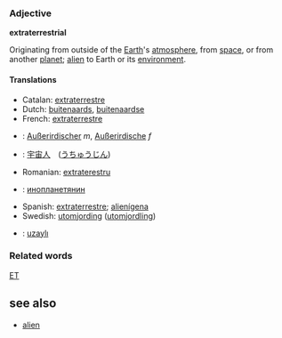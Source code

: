 ===Adjective===
'''extraterrestrial'''

Originating from outside of the [[Earth]]'s [[atmosphere]], from [[space]], or from another [[planet]]; [[alien]] to Earth or its [[environment]].

====Translations====
*Catalan: [[extraterrestre]] 
*Dutch: [[buitenaards]], [[buitenaardse]]
*French: [[extraterrestre]]
*{{de}}: [[Außerirdischer]] ''m'', [[Außerirdische]] ''f''
*{{ja}}: [[宇宙人]]　([[うちゅうじん]])
*Romanian: [[extraterestru]]
*{{ru}}: [[инопланетянин]]
*Spanish: [[extraterrestre]]; [[alienígena]]
*Swedish: [[utomjording]] ([[utomjordling]])
*{{tr}}: [[uzaylı]]

===Related words===
[[ET]]

==see also==
*[[alien]]